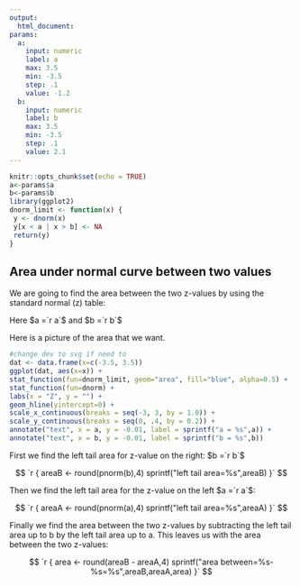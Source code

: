 ```yaml
---
output:
  html_document:
params:
  a:
    input: numeric
    label: a 
    max: 3.5
    min: -3.5
    step: .1
    value: -1.2
  b:
    input: numeric
    label: b
    max: 3.5
    min: -3.5
    step: .1
    value: 2.1
---
```


```r
knitr::opts_chunk$set(echo = TRUE)
a<-params$a
b<-params$b
library(ggplot2)
dnorm_limit <- function(x) {
 y <- dnorm(x)
 y[x < a | x > b] <- NA
 return(y)
}
```

## Area under normal curve between two values

We are going to find the area between the two z-values by using the standard normal (z) table:

Here $a =`r a`$ and $b =`r b`$

Here is a picture of the area that we want.

```r
#change dev to svg if need to
dat <- data.frame(x=c(-3.5, 3.5))
ggplot(dat, aes(x=x)) +
stat_function(fun=dnorm_limit, geom="area", fill="blue", alpha=0.5) +
stat_function(fun=dnorm) +
labs(x = "Z", y = "") +
geom_hline(yintercept=0) +
scale_x_continuous(breaks = seq(-3, 3, by = 1.0)) +
scale_y_continuous(breaks = seq(0, .4, by = 0.2)) +
annotate("text", x = a, y = -0.01, label = sprintf("a = %s",a)) +
annotate("text", x = b, y = -0.01, label = sprintf("b = %s",b))
```

First we find the left tail area for z-value on the right: $b =`r b`$

$$
`r {
    areaB <- round(pnorm(b),4)
    sprintf("left tail area=%s",areaB)
   }`
$$

Then we find the left tail area for the z-value on the left $a =`r a`$:

$$
`r {
    areaA <- round(pnorm(a),4)
    sprintf("left tail area=%s",areaA)
   }`
$$

Finally we find the area between the two z-values by subtracting the left tail area up to b by the left tail area up to a. This leaves us with the area between the two z-values:

$$
`r {
    area <- round(areaB - areaA,4)
    sprintf("area between=%s-%s=%s",areaB,areaA,area)
   }`
$$
